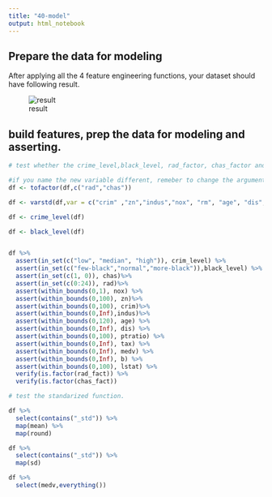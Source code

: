 ```yaml
---
title: "40-model"
output: html_notebook
---
```


## Prepare the data for modeling


After applying all the 4 feature engineering functions, your dataset should have following result.

![result](.\result.png)

## build features, prep the data for modeling and asserting.

```r
# test whether the crime_level,black_level, rad_factor, chas_factor and the original variables.

#if you name the new variable different, remeber to change the argument in the function.
df <- tofactor(df,c("rad","chas"))

df <- varstd(df,var = c("crim" ,"zn","indus","nox", "rm", "age", "dis","tax","ptratio", "b", "lstat", "medv"))

df <- crime_level(df) 

df <- black_level(df)


df %>% 
  assert(in_set(c("low", "median", "high")), crim_level) %>%
  assert(in_set(c("few-black","normal","more-black")),black_level) %>%
  assert(in_set(c(1, 0)), chas)%>% 
  assert(in_set(c(0:24)), rad)%>% 
  assert(within_bounds(0,1), nox) %>%
  assert(within_bounds(0,100), zn)%>%
  assert(within_bounds(0,100), crim)%>%
  assert(within_bounds(0,Inf),indus)%>%
  assert(within_bounds(0,120), age) %>%
  assert(within_bounds(0,Inf), dis) %>%
  assert(within_bounds(0,100), ptratio) %>%
  assert(within_bounds(0,Inf), tax) %>%
  assert(within_bounds(0,Inf), medv) %>%
  assert(within_bounds(0,Inf), b) %>%
  assert(within_bounds(0,100), lstat) %>%
  verify(is.factor(rad_fact)) %>%
  verify(is.factor(chas_fact))

# test the standarized function.

df %>%
  select(contains("_std")) %>%
  map(mean) %>%
  map(round)

df %>%
  select(contains("_std")) %>%
  map(sd)

df %>%
  select(medv,everything())
```

